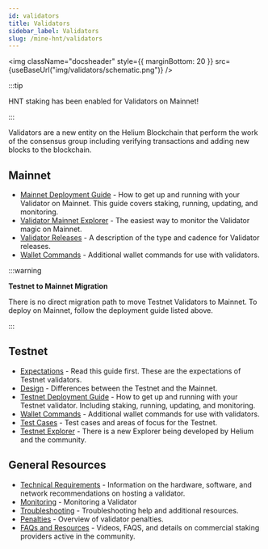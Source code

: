 ```yaml
---
id: validators
title: Validators
sidebar_label: Validators
slug: /mine-hnt/validators
---
```



<img
  className="docsheader"
  style={{ marginBottom: 20 }}
  src={useBaseUrl("img/validators/schematic.png")}
/>

:::tip

HNT staking has been enabled for Validators on Mainnet!

:::

Validators are a new entity on the Helium Blockchain that perform the work of
the consensus group including verifying transactions and adding new blocks to
the blockchain.

## Mainnet

- [Mainnet Deployment Guide](/mine-hnt/validators/mainnet/deployment-guide) -
  How to get up and running with your Validator on Mainnet. This guide covers
  staking, running, updating, and monitoring.
- [Validator Mainnet Explorer](https://explorer.helium.com/validators) - The
  easiest way to monitor the Validator magic on Mainnet.
- [Validator Releases](/mine-hnt/validators/mainnet/validators-release) - A
  description of the type and cadence for Validator releases.
- [Wallet Commands](/mine-hnt/validators/mainnet/wallet) - Additional wallet
  commands for use with validators.

:::warning

**Testnet to Mainnet Migration**

There is no direct migration path to move Testnet Validators to Mainnet. To
deploy on Mainnet, follow the deployment guide listed above.

:::

## Testnet

- [Expectations](/mine-hnt/validators/testnet/expectations) - Read this guide
  first. These are the expectations of Testnet validators.
- [Design](/mine-hnt/validators/testnet/design) - Differences between the
  Testnet and the Mainnet.
- [Testnet Deployment Guide](/mine-hnt/validators/testnet/deployment-guide) -
  How to get up and running with your Testnet validator. Including staking,
  running, updating, and monitoring.
- [Wallet Commands](/mine-hnt/validators/testnet/wallet) - Additional wallet
  commands for use with validators.
- [Test Cases](/mine-hnt/validators/testnet/test-cases) - Test cases and areas
  of focus for the Testnet.
- [Testnet Explorer](https://explorer.helium.wtf/validators) - There is a new
  Explorer being developed by Helium and the community.

## General Resources

- [Technical Requirements](/mine-hnt/validators/requirements) - Information on
  the hardware, software, and network recommendations on hosting a validator.
- [Monitoring](/mine-hnt/validators/monitoring) - Monitoring a Validator
- [Troubleshooting](/mine-hnt/validators/troubleshooting) - Troubleshooting help
  and additional resources.
- [Penalties](/mine-hnt/validators/penalties) - Overview of validator penalties.
- [FAQs and Resources](/mine-hnt/validators/faqs-resources-providers) - Videos,
  FAQS, and details on commercial staking providers active in the community.
